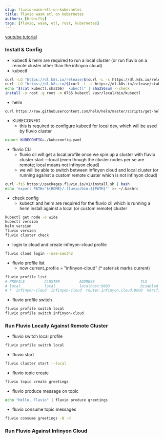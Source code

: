 ```yaml
---
slug: fluvio-wasm-etl-on-kubernetes
title: fluvio wasm etl on kubernetes
authors: [bronifty]
tags: [fluvio, wasm, etl, rust, kubernetes]
---
```


[youtube tutorial](https://youtu.be/_vP5KlbO6og)

### Install & Config

- kubectl & helm are required to run a local cluster (or run fluvio on a remote cluster other than the infinyon cloud)
- kubectl

```bash
curl -LO "https://dl.k8s.io/release/$(curl -L -s https://dl.k8s.io/release/stable.txt)/bin/linux/amd64/kubectl"
curl -LO "https://dl.k8s.io/$(curl -L -s https://dl.k8s.io/release/stable.txt)/bin/linux/amd64/kubectl.sha256"
echo "$(cat kubectl.sha256)  kubectl" | sha256sum --check
install -o root -g root -m 0755 kubectl /usr/local/bin/kubectl
```

- helm

```bash
curl https://raw.githubusercontent.com/helm/helm/master/scripts/get-helm-3 | bash
```

- KUBECONFIG
  - this is required to configure kubectl for local dev, which will be used by fluvio cluster

```bash
export KUBECONFIG=./kubeconfig.yaml
```

- fluvio CLI
  - fluvio cli will get a local profile once we spin up a cluster with fluvio cluster start —local (even though the cluster nodes per se are remote; local means not infinyon cloud)
  - we will be able to switch between infinyon cloud and local cluster (or running against a custom remote cluster which is not infinyon cloud)

```bash
curl -fsS https://packages.fluvio.io/v1/install.sh | bash
echo 'export PATH="${HOME}/.fluvio/bin:${PATH}"' >> ~/.bashrc
```

- check config
  - kubectl and helm are required for the fluvio cli which is running a helm install against a local (or custom remote) cluster

```bash
kubectl get node -o wide
kubectl version
helm version
fluvio version
fluvio cluster check
```

- login to cloud and create infinyon-cloud profile

```bash
fluvio cloud login --use-oauth2
```

- fluvio profile list
  - now current_profile = "infinyon-cloud” (\* asterisk marks current)

```bash
fluvio profile list
# PROFILE         CLUSTER         ADDRESS                     TLS
# local           local           localhost:9003              Disabled
# *  infinyon-cloud  infinyon-cloud  router.infinyon.cloud:9003  Verified
```

- fluvio profile switch

```bash
fluvio profile switch local
fluvio profile switch infinyon-cloud
```

### Run Fluvio Locally Against Remote Cluster

- fluvio switch local profile

```bash
fluvio profile switch local
```

- fluvio start

```bash
fluvio cluster start --local
```

- fluvio topic create

```bash
fluvio topic create greetings
```

- fluvio produce message on topic

```bash
echo "Hello, Fluvio" | fluvio produce greetings
```

- fluvio consume topic messages

```bash
fluvio consume greetings -B -d
```

###

### Run Fluvio Against Infinyon Cloud
